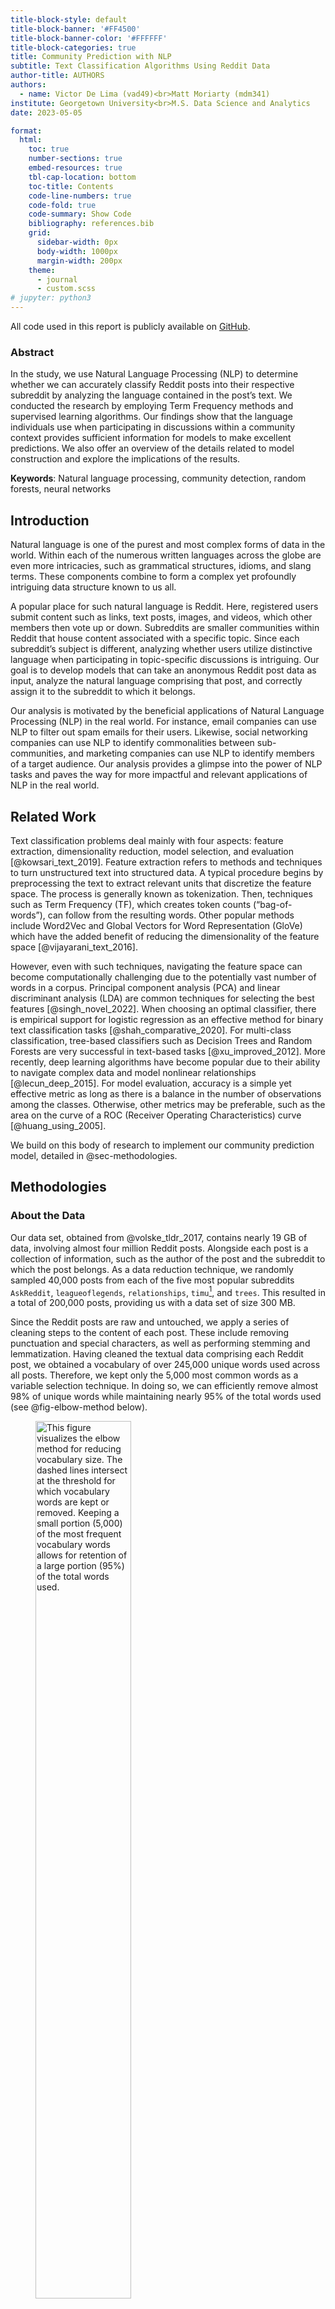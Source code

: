 ```yaml
---
title-block-style: default
title-block-banner: '#FF4500'
title-block-banner-color: '#FFFFFF'
title-block-categories: true
title: Community Prediction with NLP
subtitle: Text Classification Algorithms Using Reddit Data
author-title: AUTHORS
authors:
  - name: Victor De Lima (vad49)<br>Matt Moriarty (mdm341)
institute: Georgetown University<br>M.S. Data Science and Analytics
date: 2023-05-05

format:
  html:
    toc: true
    number-sections: true
    embed-resources: true
    tbl-cap-location: bottom
    toc-title: Contents
    code-line-numbers: true
    code-fold: true
    code-summary: Show Code
    bibliography: references.bib
    grid:
      sidebar-width: 0px
      body-width: 1000px
      margin-width: 200px
    theme:
      - journal
      - custom.scss
# jupyter: python3
---
```



::: {.callout-note appearance="simple"}
All code used in this report is publicly available on [GitHub](https://github.com/vdelimad/community-prediction-with-nlp).
::: 


<!--- ####################################################################### -->

### Abstract {#abstract .unnumbered}

<!--- ####################################################################### -->

In the study, we use Natural Language Processing (NLP) to determine whether we can accurately classify Reddit posts into their respective subreddit by analyzing the language contained in the post's text. We conducted the research by employing Term Frequency methods and supervised learning algorithms. Our findings show that the language individuals use when participating in discussions within a community context provides sufficient information for models to make excellent predictions. We also offer an overview of the details related to model construction and explore the implications of the results.


**Keywords**: Natural language processing, community detection, random forests, neural networks



<!--- ####################################################################### -->

## Introduction {#sec-introduction}

<!--- ####################################################################### -->


Natural language is one of the purest and most complex forms of data in the world. Within each of the numerous written languages across the globe are even more intricacies, such as grammatical structures, idioms, and slang terms. These components combine to form a complex yet profoundly intriguing data structure known to us all.

A popular place for such natural language is Reddit. Here, registered users submit content such as links, text posts, images, and videos, which other members then vote up or down. Subreddits are smaller communities within Reddit that house content associated with a specific topic. Since each subreddit's subject is different, analyzing whether users utilize distinctive language when participating in topic-specific discussions is intriguing. Our goal is to develop models that can take an anonymous Reddit post data as input, analyze the natural language comprising that post, and correctly assign it to the subreddit to which it belongs.

Our analysis is motivated by the beneficial applications of Natural Language Processing (NLP) in the real world. For instance, email companies can use NLP to filter out spam emails for their users. Likewise, social networking companies can use NLP to identify commonalities between sub-communities, and marketing companies can use NLP to identify members of a target audience. Our analysis provides a glimpse into the power of NLP tasks and paves the way for more impactful and relevant applications of NLP in the real world.


<!--- ####################################################################### -->

## Related Work {#sec-related-work}

<!--- ####################################################################### -->

Text classification problems deal mainly with four aspects: feature extraction, dimensionality reduction, model selection, and evaluation [@kowsari_text_2019]. Feature extraction refers to methods and techniques to turn unstructured text into structured data. A typical procedure begins by preprocessing the text to extract relevant units that discretize the feature space. The process is generally known as tokenization. Then, techniques such as Term Frequency (TF), which creates token counts ("bag-of-words"), can follow from the resulting words. Other popular methods include Word2Vec and Global Vectors for Word Representation (GloVe) which have the added benefit of reducing the dimensionality of the feature space [@vijayarani_text_2016].

However, even with such techniques, navigating the feature space can become computationally challenging due to the potentially vast number of words in a corpus. Principal component analysis (PCA) and linear discriminant analysis (LDA) are common techniques for selecting the best features [@singh_novel_2022]. When choosing an optimal classifier, there is empirical support for logistic regression as an effective method for binary text classification tasks [@shah_comparative_2020]. For multi-class classification, tree-based classifiers such as Decision Trees and Random Forests are very successful in text-based tasks [@xu_improved_2012]. More recently, deep learning algorithms have become popular due to their ability to navigate complex data and model nonlinear relationships [@lecun_deep_2015]. For model evaluation, accuracy is a simple yet effective metric as long as there is a balance in the number of observations among the classes. Otherwise, other metrics may be preferable, such as the area on the curve of a ROC (Receiver Operating Characteristics) curve [@huang_using_2005].

We build on this body of research to implement our community prediction model, detailed in @sec-methodologies.



<!--- ####################################################################### -->

## Methodologies {#sec-methodologies}

<!--- ####################################################################### -->

### About the Data

Our data set, obtained from @volske_tldr_2017, contains nearly 19 GB of data, involving almost four million Reddit posts. Alongside each post is a collection of information, such as the author of the post and the subreddit to which the post belongs. As a data reduction technique, we randomly sampled 40,000 posts from each of the five most popular subreddits `AskReddit`, `leagueoflegends`, `relationships`, `timu`^[The name of this subreddit was adapted from the original `tifu`.], and `trees`. This resulted in a total of 200,000 posts, providing us with a data set of size 300 MB.

Since the Reddit posts are raw and untouched, we apply a series of cleaning steps to the content of each post. These include removing punctuation and special characters, as well as performing stemming and lemmatization. Having cleaned the textual data comprising each Reddit post, we obtained a vocabulary of over 245,000 unique words used across all posts. Therefore, we kept only the 5,000 most common words as a variable selection technique. In doing so, we can efficiently remove almost 98% of unique words while maintaining nearly 95% of the total words used (see @fig-elbow-method below).

![This figure visualizes the elbow method for reducing vocabulary size. The dashed lines intersect at the threshold for which vocabulary words are kept or removed. Keeping a small portion (5,000) of the most frequent vocabulary words allows for retention of a large portion (95%) of the total words used.](../output/DataPreparationResults/vocabulary_elbow_method.png){#fig-elbow-method width=60%}

### Binary Classification

First, we explore binary classification. The logistic regression model estimates the probability that the dependent variable Y belongs to a particular category rather than modeling the direct response as in linear regression. The model uses the maximum likelihood method for model fitting, which estimates the beta coefficients that maximize the likelihood function [@james_introduction_2013]. We use the SKLearn implementation of logistic regression [@pedregosa_scikit-learn_2012], in which we predict the probability $\hat{p}(X_i) = \frac{1}{1 + \exp(-X_i w - w_0)}$. We include a Lasso penalty term yielding the following loss function:


$$ 
\begin{align}\begin{aligned} \min_{w} C \sum_{i=1}^n  (-y_i \log(\hat{p}(X_i)) \\\begin{split}  - (1 - y_i) \log(1 - \hat{p}(X_i)))   + \|w\|_1
\end{split}\end{aligned}\end{align} 
$$ {#eq-q-update}


### Multi-Class Classification

#### Baseline Model

Our first multi-class classification method acts as a baseline to compare our other models. This model simply takes a random guess as to which subreddit a post belongs. As such, we can expect this model to be around 20% accurate, correctly classifying approximately one out of five posts. Note that this model does not implement a training algorithm because of its simplicity - it merely makes a random classification for each post in the testing set.

#### Tree Models

Our next pair of models consists of a Decision Tree and a Random Forest. A Decision Tree is quite like how it sounds - it is a tree that makes decisions in order to categorize data. Starting from its "root," the Decision Tree splits data based on certain conditions to create the purest splits possible. A Random Forest is an ensemble of simple trees known as weak learners. When constructing the Random Forest, each tree only considers a subset of the variables. This procedure decorrelates the trees, making the resulting trees' average less variable and more reliable.

Since these models are more complex, we implemented a training algorithm to perform hyperparameter tuning. Splitting the data into training, validation, and testing sets, we used 5-fold cross-validation across a hyperparameter grid search to determine the optimal hyperparameters for each model. Using categorical cross-entropy loss as the key performance metric, we optimized our hyperparameter selection by identifying the configuration such that the validation loss is minimal with little to no overfitting [@james_introduction_2013]. We provide an example of this hyperparameter selection process used across all the models in @fig-tree-models-tuning.

::: {#fig-tree-models-tuning layout-ncol=2}

![Decision Tree Training and Validation Loss](../output/DecisionTreeResults/decision_tree_cv.png){#fig-decision-tree-cv width=100%}

![Random Forest Training and Validation Loss](../output/RandomForestResults/random_forest_cv.png){#fig-random-forest-cv width=100%}

This figure shows the training and validation losses of (a) Decision Tree models and (b) Random Forest models during a 5-fold cross-validation hyperparameter search. As the tree models increase in depth, they begin to overfit to the training data, especially in the case of the Decision Tree.
:::


#### Neural Network

In a basic Neural Network, the model feeds a vector of variables, referred to as the "input layer," to a second layer that performs non-linear transformations of the data. This process may be repeated for additional layers until reaching the last output layer, providing the predicted values. The procedure optimizes iteratively using gradient descent and backpropagation algorithms [@james_introduction_2013].

Since this model is very complex, we again implement a training algorithm in order to perform hyperparameter tuning. We implement a deep feed-forward Neural Network using `PyTorch` and use a grid search to identify the optimal hyperparameters for the model. As with our tree models, we use a validation set and 5-fold cross validation, along with categorical cross-entropy loss, to select these hyperparameters. 




<!--- ####################################################################### -->

## Experiments and Results {#sec-experiments-and-results}

<!--- ####################################################################### -->


### Binary Classification

Before diving into multi-class classification, we began with binary classification. We ran the logistic regression model using a regularization lambda of 0.001 and five-fold Cross-Validation (CV) on the `AskReddit` vs `timu` and `leagueoflegends` vs `trees` categories. @fig-logistic shows the model results. From this model, we can see that the classification performance of posts belonging to `AskReddit` is lower (70.2%) than `timu` (84.2%) or `leagueoflegends` (97.4%). We expect these results since `AskReddit` is a more general category, while `leagueoflegends` is more niche, and the community might have a more topic-specific vocabulary that gets picked up by the model. 

::: {#fig-logistic layout-ncol=2}

![`AskReddit` vs. `timu`](../output/LogisticResults/logistic_confusion_matrix_pct_AskReddit_timu.png){#fig-logistic1 width=100%}

![`leagueoflegends` vs. `trees`](../output/LogisticResults/logistic_confusion_matrix_pct_leagueoflegends_trees.png){#fig-logistic2 width=100%}

This figure shows the results of a Logistic Regression model performing binary classification on two pairs of subreddits: (a) `AskReddit` vs. `timu` and (b) `leagueoflegends` vs. `trees`. Each cell in the confusion matrices expresses the model's classifications as a proportion of classifications in that row. For instance, of all Reddit posts belonging to the `AskReddit` subreddit, the Logistic Regression model classifies 70.2% of them correctly as belonging to the `AskReddit` subreddit and 29.8% of them incorrectly as belonging to the `timu` subreddit.
:::

Although this is a relatively good performance, many real-world scenarios are not binary, for which more complex models are necessary.

### Multi-Class Classification

We train each of our multi-class classification models with optimally-chosen hyperparameters on a large training set. We then assess the implementation by evaluating performance metrics on a held-out test set. We calculate the overall model accuracy on the classification task, weighted precision and recall measures, and the area under the Receiver Operating Characteristic (ROC) curve. The following sections detail the implementation of each model.

#### Baseline Model

Our baseline model provides us with a reference point to which we can compare our more complex models in order to evaluate their performance. In @fig-baseline-confusion, we can see a confusion matrix representing the performance of the baseline model on a held-out test set containing 40,000 Reddit posts. It is evident that this model performs poorly at the multi-class classification task, correctly classifying Reddit posts only approximately 20% of the time. The consistency of color across the heat map, rather than a striking diagonal line, is an indication that this model does not classify Reddit posts very well.

![Figure 4: This figure shows the results of a baseline model performing multi-class classification on five subreddits. Each cell in the confusion matrix expresses the model’s classifications as a proportion of classifications in that row. For instance, of all Reddit posts belonging to the `timu` subreddit, the baseline model classifies 20.09% of them correctly, 18.98% as belonging to the `leagueoflegends` subreddit, and so on.](../output/BaselineResults/baseline_confusion_matrix_pct.png){#fig-baseline-confusion width=60%}

#### Tree Models




Our tree models, providing a level of complexity not present in our baseline model, express good performance on the held-out test set.

We implemented our Decision Tree using 5-Fold CV and a maximum tree depth of 8. We find that the model achieves over 60% accuracy when classifying Reddit posts in the test set. However, indicated by the presence of color in the first column, this model appears to be classifying a lot of Reddit posts in the test set as belonging to the `AskReddit` subreddit. As a result, the impressive-looking 79.35% classification accuracy on posts belonging to this subreddit is diminished by the fact that this model is very frequently attempting to classify posts as such. Results are shown in @fig-decision-tree,

We implemented our Random Forest model in a similar manner, using 5-Fold CV and a maximum tree depth of 10. We find that the model achieves over 70% classification accuracy when classifying Reddit posts in the test set. This model expresses a weaker tendency to commonly classify posts as belonging to the `AskReddit` subreddit, like the Decision Tree does. These results are indicative of a stronger model fit. Results are shown in @fig-random-forest.


::: {#fig-tree-models-results layout-ncol=2}

![Decision Tree Results](../output/DecisionTreeResults/decision_tree_confusion_matrix_pct.png){#fig-decision-tree width=100%}

![Random Forest Results](../output/RandomForestResults/random_forest_confusion_matrix_pct.png){#fig-random-forest width=100%}

This figure shows the results of (a) a Decision Tree model and (b) a Random Forest model performing multi-class classification on five subreddits. As the tree models increase in depth, they begin to overfit to the training data, especially in the case of the Decision Tree. Each cell in the confusion matrices expresses the model's classifications as a proportion of classifications in that row. For instance, of all Reddit posts belonging to the `leagueoflegends` subreddit, the Decision Tree model classifies 70.31% correctly, 28.88% as belonging to the `AskReddit` subreddit, and so on.
:::

The Random Forest, being an ensemble model, also provides us with the most important features of a post across the weak learners in the ensemble, which can be seen in @fig-variable-importance. Here, we find that words like ‘relationship’, ‘smoke’, and ‘game’ are important to the model as it aims to classify a post as belonging to a particular subreddit. Understanding the focus of each of the five subreddits in our analysis, we can interpret these words as the strongest indicators that a post belongs to the `relationships`, `trees`, or `leagueoflegends` subreddit, respectively.

Overall, our two tree models show significant improvement over our baseline model, with some indications of overfitting to certain subreddits in particular, and also provide us with context about which specific words are considered more heavily in each model.


![This figure shows the ten words identified as most important in the Random Forest model, arranged in order of decreasing importance. Words such as 'relationship', 'smoke', and 'game' are most indicative of posts belonging to a specific subreddit.](../output/RandomForestResults/random_forest_importance.png){#fig-variable-importance width=80%}

#### Neural Network

We implemented our Neural Network using a multi-layer perceptron with two hidden layers. The first layer has 128 neurons, and the second layer has 64. The model utilizes the ReLU activation function and the Adam optimizer. We regularized the model using dropout with a rate of 0.5 and Lasso with a regularization strength of 0.0001. 

It is evident by both @tbl-experiment-results and @fig-neural-network-confusion that the Neural Network model outperforms all other models across all metrics. Achieving a classification accuracy of almost 85%, this model proves that it can effectively analyze natural language within a Reddit post to assign it to the correct subreddit. This performance is consistent in both the training and testing sets due to regularization. In @fig-neural-network-confusion specifically, this effectiveness is highlighted by the sharp diagonal line in the confusion matrix, indicating strong classification accuracy, precision, and recall measures for the model. 



![This figure shows the results of a Neural Network model performing multi-class classification on five subreddits. Each cell in the confusion matrix expresses the model's classifications as a proportion of classifications in that row. For instance, of all Reddit posts belonging to the `relationships` subreddit, the Neural Network model classifies 90.16% of them correctly, 2.48% as belonging to the `timu` subreddit, and so on.](../output/NNResults/nn_confusion_matrix_pct.png){#fig-neural-network-confusion width=60%}

Although the Neural Network outperforms the Decision Tree and Random Forest, their vast improvement over the baseline indicates commendable success.



|Model Type   | Accuracy  | Weighted Precision  | Weighted Recall  | ROC AUC |
| :---:    | :---:  | :---:     | :---:    | :---:   |
|Random Classifier | 0.1981  | 0.1981     | 0.1981    | 0.4987  | 
|Decision Tree   | 0.6378  | 0.7334     | 0.6378    | 0.8533  | 
|Random Forest   | 0.7644  | 0.7697     | 0.7644    | 0.9333  | 
|Neural Network  | **0.8457**  | **0.8465**     | **0.8435**    | **0.9712**  |

: This table shows performance metrics across all models, indicating that the Neural Network is the top performer, followed by the Random Forest. The performance metrics include Accuracy, Weighted Precision, Weighted Recall, and ROC AUC. {#tbl-experiment-results}


<!--- ####################################################################### -->

## Conclusions {#sec-conclusions}

<!--- ####################################################################### -->

This study shows that the text-based language people use in discussions as part of a community contains enough information to predict the association effectively. Using Term Frequency methods and supervised learning algorithms, our model utilizes information on both words used and their usage frequency. We find the best-performing model to be the feed-forward Neural Network described in @sec-experiments-and-results, followed by the Random Forest, both significantly outperforming the random classifier. This research may prove valuable for companies that identify and appeal to individuals sharing common interests, such as a marketing or social media company seeking to target relevant ads to a specific demographic.

Future research may involve Recurrent Neural Networks, which have also been shown effective for text-based classification. Additionally, bi-grams rather than single words may be considered as tokens to remove some of the ambiguity that may be present (for example, the term 'relationship' may be more informative with accompanying words rather than on its own). Lastly, unsupervised learning would also provide intriguing extensions to the model to show whether clusters exist that may not directly correspond to particular subreddits.


<!--- ####################################################################### -->

## References {#references .unnumbered}

<!--- ####################################################################### -->
